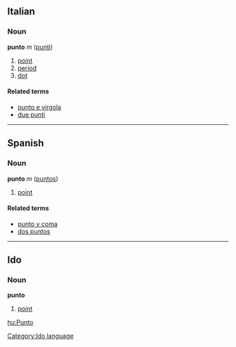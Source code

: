 ==Italian==
===Noun===
'''punto''' ''m'' ([[punti]])

# [[point]]
# [[period]]
# [[dot]]

====Related terms====
*[[punto e virgola]]
*[[due punti]]

----

==Spanish==
===Noun===
'''punto''' ''m'' ([[puntos]])

# [[point]]

====Related terms====
*[[punto y coma]]
*[[dos puntos]]

----

==Ido==
[[Category:Ido language]]
===Noun===
'''punto'''

# [[point]]

[[hu:Punto]]